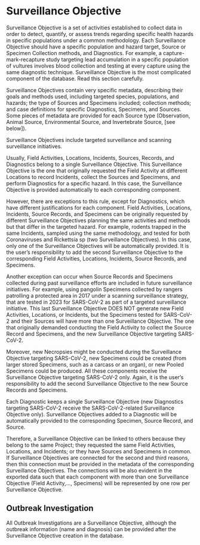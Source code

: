 # Surveillance Objective {.unnumbered}

Surveillance Objective is a set of activities established to collect data in order to detect, quantify, or assess trends regarding specific health hazards in specific populations under a common methodology. Each Surveillance Objective should have a specific population and hazard target, Source or Specimen Collection methods, and Diagnostics. For example, a capture-mark-recapture study targeting lead accumulation in a specific population of vultures involves blood collection and testing at every capture using the same diagnostic technique. Surveillance Objective is the most complicated component of the database. Read this section carefully.

Surveillance Objectives contain very specific metadata, describing their goals and methods used, including targeted species, populations, and hazards; the type of Sources and Specimens included; collection methods; and case definitions for specific Diagnostics, Specimens, and Sources. Some pieces of metadata are provided for each Source type (Observation, Animal Source, Environmental Source, and Invertebrate Source, \[see below\]).

Surveillance Objectives include targeted surveillance and scanning surveillance initiatives. 

Usually, Field Activities, Locations, Incidents, Sources, Records, and Diagnostics belong to a single Surveillance Objective. This Surveillance Objective is the one that originally requested the Field Activity at different Locations to record Incidents, collect the Sources and Specimens, and perform Diagnostics for a specific hazard. In this case, the Surveillance Objective is provided automatically to each corresponding component.

However, there are exceptions to this rule, except for Diagnostics, which have different justifications for each component. Field Activities, Locations, Incidents, Source Records, and Specimens can be originally requested by different Surveillance Objectives planning the same activities and methods but that differ in the targeted hazard. For example, rodents trapped in the same Incidents, sampled using the same methodology, and tested for both Coronaviruses and Rickettsia sp (two Surveillance Objectives). In this case, only one of the Surveillance Objectives will be automatically provided. It is the user's responsibility to add the second Surveillance Objective to the corresponding Field Activities, Locations, Incidents, Source Records, and Specimens.

Another exception can occur when Source Records and Specimens collected during past surveillance efforts are included in future surveillance initiatives. For example, using pangolin Specimens collected by rangers patrolling a protected area in 2017 under a scanning surveillance strategy, that are tested in 2023 for SARS-CoV-2 as part of a targeted surveillance initiative. This last Surveillance Objective DOES NOT generate new Field Activities, Locations, or Incidents, but the  Specimens tested for SARS-CoV-2 and their Sources will have more than one Surveillance Objective. The one that originally demanded conducting the Field Activity to collect the Source Record and Specimens, and the new Surveillance Objective targeting SARS-CoV-2. 

Moreover, new Necropsies might be conducted during the Surveillance Objective targeting SARS-CoV-2, new Specimens could be created (from larger stored Specimens, such as a carcass or an organ), or new Pooled Specimens could be produced. All these components receive the Surveillance Objective targeting SARS-CoV-2 only. Again, it is the user's responsibility to add the second Surveillance Objective to the new Source Records and Specimens.

Each Diagnostic keeps a single Surveillance Objective (new Diagnostics targeting SARS-CoV-2 receive the SARS-CoV-2-related Surveillance Objective only). Surveillance Objectives added to a Diagnostic will be automatically provided to the corresponding Specimen, Source Record, and Source.

Therefore, a Surveillance Objective can be linked to others because they belong to the same Project; they requested the same Field Activities, Locations, and Incidents; or they have Sources and Specimens in common. If Surveillance Objectives are connected for the second and third reasons, then this connection must be provided in the metadata of the corresponding Surveillance Objectives. The connections will be also evident in the exported data such that each component with more than one Surveillance Objective (Field Activity,..., Specimens) will be represented by one row per Surveillance Objective.

## Outbreak Investigation

All Outbreak Investigations are a Surveillance Objective, although the outbreak information (name and diagnosis) can be provided after the Surveillance Objective creation in the database.
